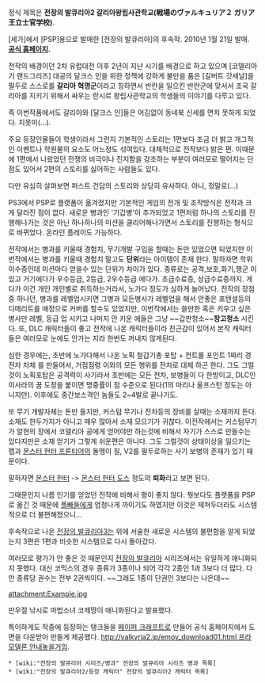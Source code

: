 정식 제목은 '''전장의 발큐리아2 갈리아왕립사관학교(戦場のヴァルキュリア２ ガリア王立士官学校)'''.

[세가]에서 [PSP]용으로 발매한 [전장의 발큐리아]의 후속작. 2010년 1월 21일 발매. '''[http://valkyria2.jp/info.html 공식 홈페이지].'''

전작의 배경이던 2차 유럽대전 이후 2년이 지난 시기를 배경으로 하고 있으며 [코델리아 기 랜드그리즈] 대공의 달크스 인을 위한 정책에 강하게 불만을 품은 [길버트 갓세날]을 필두로 스스로를 '''갈리아 혁명군'''이라고 칭하면서 반란을 일으킨 반란군에 맞서서 조국 갈리아를 지키기 위해서 싸우는 란시르 왕립사관학교의 학생들의 이야기를 다루고 있다.

즉 이번작품에서도 갈리아와 [달크스 인]들은 어김없이 동네북 신세를 면치 못하게 되었다. 지못미(...).

주요 등장인물들이 학생이라서 그런지 기본적인 스토리는 1편보다 조금 더 밝고 개그적인 이벤트나 학원물의 요소도 어느정도 섞여있다. 대체적으로 전작보다 밝은 편. 이때문에 1편에서 나왔었던 전쟁의 비극이나 진지함을 강조하는 부분이 여러모로 떨어지는 단점도 있어서 2편의 스토리를 싫어하는 사람들도 있다.

다만 유심히 살펴보면 퍼스트 건담의 스토리와 상당히 유사하다. 아니, 정말로(...)

PS3에서 PSP로 플랫폼이 옮겨졌지만 기본적인 게임의 전개 및 조작방식은 전작과 크게 달라진 점이 없다. 새로운 병과인 '기갑병'이 추가되었고 1편처럼 하나의 스토리를 진행해나가는 것은 아닌 하나하나의 미션을 클리어해나가면서 스토리를 진행하는 형식으로 바뀌었다. 온라인 플레이도 가능하다.

전작에서는 병과를 키울때 경험치, 무기개발 구입을 할때는 돈만 있었으면 되었지만 이번작에서는 병과를 키울때 경험치 말고도 '''단위'''라는 아이템이 존재 한다. 말하자면 학위 이수증인데 미션마다 얻을수 있는 단위가 차이가 있다. 종류로는 공격,보호,화기,행군 이 있고 거기에다가 우수등급, 2등급, 2우수등급 에다가. 초급수료증, 상급수료증까지. 게다가 이건 개인 개인별로 취득하는거라서, 노가다 정도가 심하게 늘어났다. 전작의 장점중 하나던, 병과를 레벨업시키면 그병과 모든병사가 레벨업을 해서 안좋은 포텐셜등의 디메리트를 애정으로 커버를 할수도 있었지만, 이번작에서는 쓸만한 혹은 키우고 싶은 병사만 레벨, 등급 업 시키고 나머지 안 키운 애들은 그냥 ~~갑판청소~~'''창고청소''' 시킨다. 또, DLC 캐릭터들이 좋고 전작에 나온 캐릭터들이라 친근감이 있어서 본작 캐릭터들은 여러모로 눈에도 안가는 지라 한번도 꺼내지 않게된다.

심한 경우에는, 초반에 노가다해서 나온 노획 철갑기총 포탑 + 컨트롤 포인트 1짜리 경전차 차체 를 만들어서, 거점점령 이외의 모든 행위를 전차로 대체 하곤 한다. 그도 그럴것이 노획포탑은 공격력이 사기라서 초반에는 모든 전차, 보병들이 다 한방이고, DLC인 이사라의 꿈 도장을 붙이면 명중률이 점 수준으로 된다(1의 마리나 울프스턴 정도는 아니지만). 이후에도 중간보스격인 놈들도 2~4발로 끝나기도. 

또 무기 개발자체는 돈만 들지만, 커스텀 무기나 전차등의 장비를 살때는 소재까지 든다. 소재도 한두가지가 아니고 매우 많아서 소재 모으기가 귀찮다. 이전작에서는 커스텀무기가 알현의 장에서 코델리아 공에게 얻어야만 하는것에 비해서 자기가 스스로 만들수는 있다지만은 소재 얻기가 그렇게 쉬운편은 아니다.  그도 그럴것이 상태이상을 일으키는 맵과 [[몬스터 헌터 프론티어]]의 돌멩이 질, V2를 필두로하는 사기 보병의 존재가 있기 때문이다.

말하자면 [[몬스터 헌터]] -> [[몬스터 헌터 도스]] 정도의 '''퇴화'''라고 보면 된다.

그때문인지 나름 인기를 얻었던 전작에 비해서 평이 좋지 않다. 뭣보다도 플랫폼을 PSP로 옮긴 것 때문에 [[플빠]]들에게 엄청나게 까이기도 하였지만 이것은 제쳐두더라도 시스템적으로 더 불편해졌으니...

후속작으로 나온 [[전장의 발큐리아3]]는 위에 서술한 새로운 시스템의 불편함을 알게 되었는지 3편은 1편과 비슷한 시스템으로 다시 돌아갔다.

여러모로 평가가 안 좋은 것 때문인지 [[전장의 발큐리아]] 시리즈에서는 유일하게 애니화되지 못했다. 대신 코믹스의 경우 종류가 3종이나 되어 각각 2종인 1과 3보다 더 많다. 다만 종류당 권수는 전부 2권씩이다. ~~그래도 1종이 단권인 3보다는 나은데~~

attachment:Example.jpg

만우절 낚시로 마법소녀 코제땅이 애니화된다고 발표했다.

특이하게도 작중에 등장하는 탱크들을 [[페이퍼 크래프트]]로 만들어 공식 홈페이지에서 도면을 다운받아 만들게 제공했다. [[http://valkyria2.jp/emov_download01.html 프라모델론 안내놓을거임]].


 * [wiki:"전장의 발큐리아 시리즈/병과" 전장의 발큐리아 시리즈 병과 목록]
 * [wiki:"전장의 발큐리아2/등장 캐릭터" 전장의 발큐리아2 캐릭터 목록]
